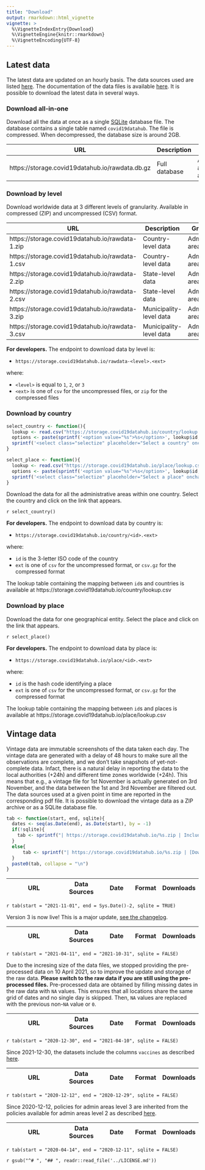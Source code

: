 ```yaml
---
title: "Download"
output: rmarkdown::html_vignette
vignette: >
  %\VignetteIndexEntry{Download}
  %\VignetteEngine{knitr::rmarkdown}
  %\VignetteEncoding{UTF-8}
---
```


<script type="text/javascript" src="https://cdnjs.cloudflare.com/ajax/libs/selectize.js/0.13.3/js/standalone/selectize.min.js"></script>
<link rel="stylesheet" type="text/css" href="https://cdnjs.cloudflare.com/ajax/libs/selectize.js/0.13.3/css/selectize.bootstrap4.min.css" />

## Latest data

The latest data are updated on an hourly basis. 
The data sources used are listed [here](/reference/index.html).
The documentation of the data files is available [here](/articles/doc/data.html).
It is possible to download the latest data in several ways.

### Download all-in-one

Download all the data at once as a single [SQLite](https://sqlite.org/) database file. The database contains a single table named `covid19datahub`. The file is compressed. When decompressed, the database size is around 2GB.

| URL                              | Description                                                  | Granularity | Format | Downloads |
| ----------------------------------------------- | ----------------------- | --------------------------- | --- | ---------- |
| https://storage.covid19datahub.io/rawdata.db.gz | Full database | All administrative area levels | SQLite | ![](https://storage.covid19datahub.io/downloads/rawdata.db.gz.svg) |


### Download by level

Download worldwide data at 3 different levels of granularity. Available in compressed (ZIP) and uncompressed (CSV) format.

| URL                              | Description                                                  | Granularity | Format | Downloads |
| ----------------------------------------------- | ----------------------- | --------------------------- | --- | ---------- |
| https://storage.covid19datahub.io/rawdata-1.zip | Country-level data | Administrative area level 1 | ZIP | ![](https://storage.covid19datahub.io/downloads/rawdata-1.zip.svg) |
| https://storage.covid19datahub.io/rawdata-1.csv | Country-level data | Administrative area level 1 | CSV | ![](https://storage.covid19datahub.io/downloads/rawdata-1.csv.svg) |
| https://storage.covid19datahub.io/rawdata-2.zip | State-level data | Administrative area level 2 | ZIP | ![](https://storage.covid19datahub.io/downloads/rawdata-2.zip.svg) |
| https://storage.covid19datahub.io/rawdata-2.csv | State-level data | Administrative area level 2 | CSV | ![](https://storage.covid19datahub.io/downloads/rawdata-2.csv.svg) |
| https://storage.covid19datahub.io/rawdata-3.zip | Municipality-level data | Administrative area level 3 | ZIP | ![](https://storage.covid19datahub.io/downloads/rawdata-3.zip.svg) |
| https://storage.covid19datahub.io/rawdata-3.csv | Municipality-level data | Administrative area level 3 | CSV | ![](https://storage.covid19datahub.io/downloads/rawdata-3.csv.svg) |

**For developers.** The endpoint to download data by level is:

- `https://storage.covid19datahub.io/rawdata-<level>.<ext>`

where:

- `<level>` is equal to `1`, `2`, or `3`
- `<ext>` is one of `csv` for the uncompressed files, or `zip` for the compressed files

### Download by country

```r
select_country <- function(){
  lookup <- read.csv("https://storage.covid19datahub.io/country/lookup.csv", fileEncoding = "UTF-8")
  options <- paste(sprintf('<option value="%s">%s</option>', lookup$id, lookup$name), collapse = "\n")
  sprintf('<select class="selectize" placeholder="Select a country" onchange="downloadCountry(this.value)"><option disabled selected value></option>\n%s\n</select>', options)
}
```

```r
select_place <- function(){
  lookup <- read.csv("https://storage.covid19datahub.io/place/lookup.csv", fileEncoding = "UTF-8")
  options <- paste(sprintf('<option value="%s">%s</option>', lookup$id, lookup$name), collapse = "\n")
  sprintf('<select class="selectize" placeholder="Select a place" onchange="downloadPlace(this.value)"><option disabled selected value></option>\n%s\n</select>', options)
}
```

Download the data for all the administrative areas within one country. Select the country and click on the link that appears.

`r select_country()`

<div id="download-country"></div>

**For developers.** The endpoint to download data by country is:

- `https://storage.covid19datahub.io/country/<id>.<ext>`

where:

- `id` is the 3-letter ISO code of the country
- `ext` is one of `csv` for the uncompressed format, or `csv.gz` for the compressed format

The lookup table containing the mapping between `id`s and countries is available at https://storage.covid19datahub.io/country/lookup.csv 

### Download by place

Download the data for one geographical entity. Select the place and click on the link that appears.

`r select_place()`

<div id="download-place"></div>

**For developers.** The endpoint to download data by place is:

- `https://storage.covid19datahub.io/place/<id>.<ext>`

where:

- `id` is the hash code identifying a place
- `ext` is one of `csv` for the uncompressed format, or `csv.gz` for the compressed format

The lookup table containing the mapping between `id`s and places is available at https://storage.covid19datahub.io/place/lookup.csv 


## Vintage data

Vintage data are immutable screenshots of the data taken each day. 
The vintage data are generated with a delay of 48 hours to make sure all the observations are complete, and we don't take snapshots of yet-not-complete data. Infact, there is a natural delay in reporting the data to the local authorities (+24h) and different time zones worldwide (+24h). This means that e.g., a vintage file for 1st November is actually generated on 3rd November, and the data between the 1st and 3rd November are filtered out. 
The data sources used at a given point in time are reported in the corresponding pdf file. 
It is possible to download the vintage data as a ZIP archive or as a SQLite database file.

```r
tab <- function(start, end, sqlite){
  dates <- seq(as.Date(end), as.Date(start), by = -1)
  if(!sqlite){
    tab <- sprintf("| https://storage.covid19datahub.io/%s.zip | Included in the zip folder | %s | ZIP | <img src=\"https://storage.covid19datahub.io/downloads/%s.zip.svg\" onerror=\"this.src='https://img.shields.io/badge/downloads-0-blue'\"/> |", dates, dates, dates)    
  }
  else{
      tab <- sprintf("| https://storage.covid19datahub.io/%s.zip | [Download PDF](https://storage.covid19datahub.io/%s.pdf) | %s | ZIP | <img src=\"https://storage.covid19datahub.io/downloads/%s.zip.svg\" onerror=\"this.src='https://img.shields.io/badge/downloads-0-blue'\"/> | \n | https://storage.covid19datahub.io/%s.db.gz | [Download PDF](https://storage.covid19datahub.io/%s.pdf) | %s | SQLite | <img src=\"https://storage.covid19datahub.io/downloads/%s.db.gz.svg\" onerror=\"this.src='https://img.shields.io/badge/downloads-0-blue'\"/> |", dates, dates, dates, dates, dates, dates, dates, dates)
  }
  paste0(tab, collapse = "\n")  
}
```

| URL | Data Sources | Date | Format | Downloads |
| ----------------------------------------------- | --------------------------- | ----------------------- | --- | ---------- |
`r tab(start = "2021-11-01", end = Sys.Date()-2, sqlite = TRUE)`

Version 3 is now live! This is a major update, [see the changelog](/news/index.html).

| URL | Data Sources | Date | Format | Downloads |
| ----------------------------------------------- | --------------------------- | ----------------------- | --- | ---------- |
`r tab(start = "2021-04-11", end = "2021-10-31", sqlite = FALSE)`

Due to the incresing size of the data files, we stopped providing the pre-processed data on 10 April 2021, so to improve the update and storage of the raw data. **Please switch to the raw data if you are still using the pre-processed files.**
Pre-processed data are obtained by filling missing dates in the raw data with `NA` values. This ensures that all locations share the same grid of dates and no single day is skipped. Then, `NA` values are replaced with the previous non-`NA` value or `0`. 

| URL | Data Sources | Date | Format | Downloads |
| ----------------------------------------------- | --------------------------- | ----------------------- | --- | ---------- |
`r tab(start = "2020-12-30", end = "2021-04-10", sqlite = FALSE)`

Since 2021-12-30, the datasets include the columns `vaccines` as described [here](/articles/doc/data.html#epidemiological-variables). 

| URL | Data Sources | Date | Format | Downloads |
| ----------------------------------------------- | --------------------------- | ----------------------- | --- | ---------- |
`r tab(start = "2020-12-12", end = "2020-12-29", sqlite = FALSE)`

Since 2020-12-12, policies for admin areas level 3 are inherited from the policies available for admin areas level 2 as described [here](/articles/doc/data.html#policy-measures).

| URL | Data Sources | Date | Format | Downloads |
| ----------------------------------------------- | --------------------------- | ----------------------- | --- | ---------- |
`r tab(start = "2020-04-14", end = "2020-12-11", sqlite = FALSE)`

`r gsub("^# ", "## ", readr::read_file('../LICENSE.md'))`
